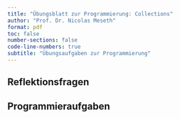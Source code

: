 ```yaml
---
title: "Übungsblatt zur Programmierung: Collections"
author: "Prof. Dr. Nicolas Meseth"
format: pdf
toc: false
number-sections: false
code-line-numbers: true
subtitle: "Übungsaufgaben zur Programmierung"
---
```

## Reflektionsfragen

## Programmieraufgaben




